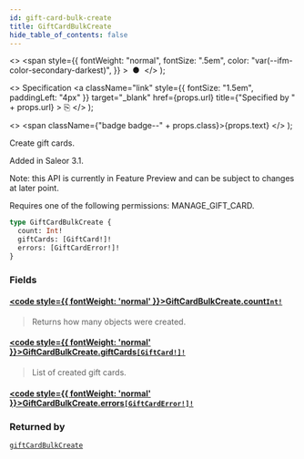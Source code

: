 ```yaml
---
id: gift-card-bulk-create
title: GiftCardBulkCreate
hide_table_of_contents: false
---
```


  <>
    <span
      style={{
        fontWeight: "normal",
        fontSize: ".5em",
        color: "var(--ifm-color-secondary-darkest)",
      }}
    >
      &nbsp;●&nbsp;
    </span>
  </>
);

  <>
    Specification
    <a
      className="link"
      style={{ fontSize: "1.5em", paddingLeft: "4px" }}
      target="\_blank"
      href={props.url}
      title={"Specified by " + props.url}
    >
      ⎘
    </a>
  </>
);

  <>
    <span className={"badge badge--" + props.class}>{props.text}</span>
  </>
);

Create gift cards.

Added in Saleor 3.1.

Note: this API is currently in Feature Preview and can be subject to changes at later point.

Requires one of the following permissions: MANAGE_GIFT_CARD.

```graphql
type GiftCardBulkCreate {
  count: Int!
  giftCards: [GiftCard!]!
  errors: [GiftCardError!]!
}
```

### Fields

#### [<code style={{ fontWeight: 'normal' }}>GiftCardBulkCreate.<b>count</b></code>](#)<Bullet />[`Int!`](../../../api-reference/miscellaneous/scalars/int) <Badge class="secondary" text="non-null"/> <Badge class="secondary" text="scalar"/> <Badge class="secondary" text="miscellaneous"/>

> Returns how many objects were created.

#### [<code style={{ fontWeight: 'normal' }}>GiftCardBulkCreate.<b>giftCards</b></code>](#)<Bullet />[`[GiftCard!]!`](../../../api-reference/gift-cards/objects/gift-card) <Badge class="secondary" text="non-null"/> <Badge class="secondary" text="object"/> <Badge class="secondary" text="gift-cards"/>

> List of created gift cards.

#### [<code style={{ fontWeight: 'normal' }}>GiftCardBulkCreate.<b>errors</b></code>](#)<Bullet />[`[GiftCardError!]!`](../../../api-reference/gift-cards/objects/gift-card-error) <Badge class="secondary" text="non-null"/> <Badge class="secondary" text="object"/> <Badge class="secondary" text="gift-cards"/>

>

### Returned by

[`giftCardBulkCreate`](../../../api-reference/gift-cards/mutations/gift-card-bulk-create) <Badge class="secondary" text="mutation"/>
